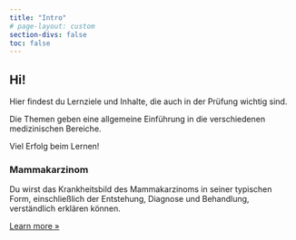 ```yaml
---
title: "Intro"
# page-layout: custom
section-divs: false
toc: false
---
```


::: {.hero-banner}

::: {.hero-text}

# Hi!


Hier findest du Lernziele und Inhalte, die auch in der Prüfung wichtig sind.

Die Themen geben eine allgemeine Einführung in die verschiedenen medizinischen Bereiche.


Viel Erfolg beim Lernen!


:::

:::

::: {.content-block}
::: {.features}


::: {.feature}
### Mammakarzinom
Du wirst das Krankheitsbild des Mammakarzinoms in seiner typischen Form, einschließlich der Entstehung, Diagnose und Behandlung, verständlich erklären können.

::: {.learn-more}
[Learn more »](Mammakarzinom.qmd)
:::

:::



:::
:::
